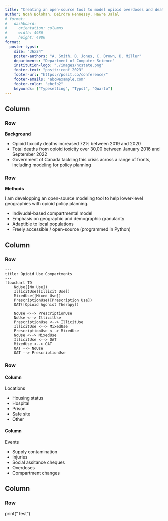 ```yaml
---
title: "Creating an open-source tool to model opioid overdoses and deaths"
author: Noah Bolohan, Deirdre Hennessy, Hawre Jalal
# format: 
#   dashboard:
#     orientation: columns
#     width: 4986
#     height: 4986
format:
  poster-typst: 
    size: "36x24"
    poster-authors: "A. Smith, B. Jones, C. Brown, D. Miller"
    departments: "Department of Computer Science"
    institution-logo: "./images/ncstate.png"
    footer-text: "posit::conf 2023"
    footer-url: "https://posit.co/conference/"
    footer-emails: "abc@example.com"
    footer-color: "ebcfb2"
    keywords: ["Typesetting", "Typst", "Quarto"]
---
```

    
## Column {width=25%}

### Row {height=40%}
**Background**

+ Opioid toxicity deaths increased 72% between 2019 and 2020
+ Total deaths from opioid toxicity over 30,00 between January 2016 and September 2022
+ Government of Canada tackling this crisis across a range of fronts, including modeling for policy planning

### Row {height=50%}
**Methods**

I am developping an open-source modeling tool to help lower-level geographies with opioid policy planning.

+ Indivudal-based compartmental model
+ Emphasis on geographic and demographic granularity
+ Adaptible to local populations
+ Freely accessible / open-source (programmed in Python)


## Column {width=50%}

### Row {height=50%}

```mermaid
---
title: Opioid Use Compartments
---
flowchart TD
    NoUse([No Use])
    IllicitUse([Illicit Use])
    MixedUse([Mixed Use])
    PrescriptionUse([Prescription Use])
    OAT([Opioid Agonist Therapy])

    NoUse <--> PrescriptionUse
    NoUse <--> IllicitUse
    PrescriptionUse <--> IllicitUse
    IllicitUse <--> MixedUse
    PrescriptionUse <--> MixedUse
    NoUse <--> MixedUse
    IllicitUse <--> OAT
    MixedUse <--> OAT
    OAT --> NoUse
    OAT --> PrescriptionUse
```
### Row {height=50%}

#### Column {width=50%}

Locations

+ Housing status
+ Hospital
+ Prison
+ Safe site
+ Other

#### Column {width=50%}

Events

+ Supply contamination
+ Injuries
+ Social assitance cheques
+ Overdoses
+ Compartment changes

## Column {width=25%}

### Row {height=100%}
print("Test")